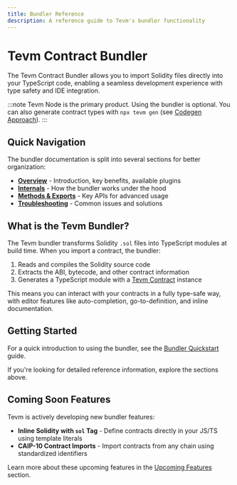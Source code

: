 ```yaml
---
title: Bundler Reference
description: A reference guide to Tevm's bundler functionality
---
```


# Tevm Contract Bundler

The Tevm Contract Bundler allows you to import Solidity files directly into your TypeScript code, enabling a seamless development experience with type safety and IDE integration.

:::note
Tevm Node is the primary product. Using the bundler is optional. You can also generate contract types with `npx tevm gen` (see [Codegen Approach](/reference/bundler/troubleshooting#codegen-approach)).
:::

## Quick Navigation

The bundler documentation is split into several sections for better organization:

- **[Overview](/reference/bundler/overview)** - Introduction, key benefits, available plugins
- **[Internals](/reference/bundler/internals)** - How the bundler works under the hood
- **[Methods & Exports](/reference/bundler/methods)** - Key APIs for advanced usage
- **[Troubleshooting](/reference/bundler/troubleshooting)** - Common issues and solutions

## What is the Tevm Bundler?

The Tevm bundler transforms Solidity `.sol` files into TypeScript modules at build time. When you import a contract, the bundler:

1. Reads and compiles the Solidity source code
2. Extracts the ABI, bytecode, and other contract information
3. Generates a TypeScript module with a [Tevm Contract](/reference/contract) instance

This means you can interact with your contracts in a fully type-safe way, with editor features like auto-completion, go-to-definition, and inline documentation.

## Getting Started

For a quick introduction to using the bundler, see the [Bundler Quickstart](/getting-started/bundler) guide.

If you're looking for detailed reference information, explore the sections above.

## Coming Soon Features

Tevm is actively developing new bundler features:

- **Inline Solidity with `sol` Tag** - Define contracts directly in your JS/TS using template literals
- **CAIP-10 Contract Imports** - Import contracts from any chain using standardized identifiers

Learn more about these upcoming features in the [Upcoming Features](/reference/bundler/overview#coming-soon-features) section.